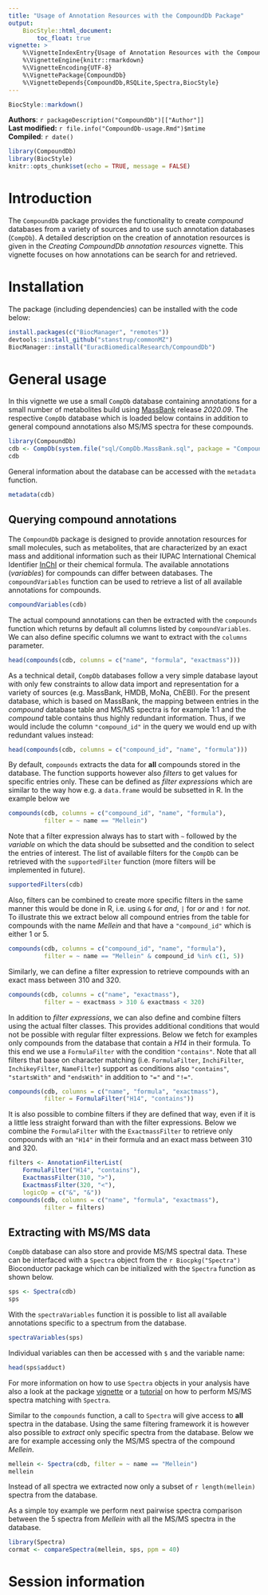 ```yaml
---
title: "Usage of Annotation Resources with the CompoundDb Package"
output:
    BiocStyle::html_document:
        toc_float: true
vignette: >
    %\VignetteIndexEntry{Usage of Annotation Resources with the CompoundDb Package}
    %\VignetteEngine{knitr::rmarkdown}
    %\VignetteEncoding{UTF-8}
    %\VignettePackage{CompoundDb}
    %\VignetteDepends{CompoundDb,RSQLite,Spectra,BiocStyle}
---
```


```r
BiocStyle::markdown()
```

**Authors**: `r packageDescription("CompoundDb")[["Author"]] `<br />
**Last modified:** `r file.info("CompoundDb-usage.Rmd")$mtime`<br />
**Compiled**: `r date()`

```r
library(CompoundDb)
library(BiocStyle)
knitr::opts_chunk$set(echo = TRUE, message = FALSE)
```


# Introduction

The `CompoundDb` package provides the functionality to create *compound*
databases from a variety of sources and to use such annotation databases
(`CompDb`). A detailed description on the creation of annotation resources is
given in the *Creating CompoundDb annotation resources* vignette. This vignette
focuses on how annotations can be search for and retrieved.


# Installation

The package (including dependencies) can be installed with the code below:

```r
install.packages(c("BiocManager", "remotes"))
devtools::install_github("stanstrup/commonMZ")
BiocManager::install("EuracBiomedicalResearch/CompoundDb")
```


# General usage

In this vignette we use a small `CompDb` database containing annotations for a
small number of metabolites build using
[MassBank](https://massbank.eu/MassBank/) release *2020.09*. The respective
`CompDb` database which is loaded below contains in addition to general compound
annotations also MS/MS spectra for these compounds.

```r
library(CompoundDb)
cdb <- CompDb(system.file("sql/CompDb.MassBank.sql", package = "CompoundDb"))
cdb
```

General information about the database can be accessed with the `metadata`
function.

```r
metadata(cdb)
```


## Querying compound annotations

The `CompoundDb` package is designed to provide annotation resources for small
molecules, such as metabolites, that are characterized by an exact mass and
additional information such as their IUPAC International Chemical Identifier
[InChI](https://en.wikipedia.org/wiki/International_Chemical_Identifier) or
their chemical formula. The available annotations (*variables*) for compounds
can differ between databases. The `compoundVariables` function can be used to
retrieve a list of all available annotations for compounds.

```r
compoundVariables(cdb)
```

The actual compound annotations can then be extracted with the `compounds`
function which returns by default all columns listed by
`compoundVariables`. We can also define specific columns we want to extract with
the `columns` parameter.

```r
head(compounds(cdb, columns = c("name", "formula", "exactmass")))
```

As a technical detail, `CompDb` databases follow a very simple database layout
with only few constraints to allow data import and representation for a variety
of sources (e.g. MassBank, HMDB, MoNa, ChEBI). For the present database, which
is based on MassBank, the mapping between entries in the *compound* database
table and MS/MS spectra is for example 1:1 and the *compound* table contains
thus highly redundant information. Thus, if we would include the column
`"compound_id"` in the query we would end up with redundant values instead:

```r
head(compounds(cdb, columns = c("compound_id", "name", "formula")))
```

By default, `compounds` extracts the data for **all** compounds stored in the
database. The function supports however also *filters* to get values for
specific entries only. These can be defined as *filter expressions* which are
similar to the way how e.g. a `data.frame` would be subsetted in R. In the
example below we

```r
compounds(cdb, columns = c("compound_id", "name", "formula"),
          filter = ~ name == "Mellein")
```

Note that a filter expression always has to start with `~` followed by the
*variable* on which the data should be subsetted and the condition to select the
entries of interest. The list of available filters for the `CompDb` can be
retrieved with the `supportedFilter` function (more filters will be implemented
in future).

```r
supportedFilters(cdb)
```

Also, filters can be combined to create more specific filters in the same manner
this would be done in R, i.e. using `&` for *and*, `|` for *or* and `!` for
*not*. To illustrate this we extract below all compound entries from the table
for compounds with the name *Mellein* and that have a `"compound_id"` which is
either 1 or 5.

```r
compounds(cdb, columns = c("compound_id", "name", "formula"),
          filter = ~ name == "Mellein" & compound_id %in% c(1, 5))
```

Similarly, we can define a filter expression to retrieve compounds with an exact
mass between 310 and 320.

```r
compounds(cdb, columns = c("name", "exactmass"),
          filter = ~ exactmass > 310 & exactmass < 320)
```

In addition to *filter expressions*, we can also define and combine filters
using the actual filter classes. This provides additional conditions that would
not be possible with regular filter expressions. Below we fetch for examples
only compounds from the database that contain a *H14* in their formula. To this
end we use a `FormulaFilter` with the condition `"contains"`. Note that all
filters that base on character matching (i.e. `FormulaFilter`, `InchiFilter`,
`InchikeyFilter`, `NameFilter`) support as conditions also `"contains"`,
`"startsWith"` and `"endsWith"` in addition to `"="` and `"!="`.

```r
compounds(cdb, columns = c("name", "formula", "exactmass"),
          filter = FormulaFilter("H14", "contains"))
```

It is also possible to combine filters if they are defined that way, even if it
is a little less straight forward than with the filter expressions. Below we
combine the `FormulaFilter` with the `ExactmassFilter` to retrieve only
compounds with an `"H14"` in their formula and an exact mass between 310 and
320.

```r
filters <- AnnotationFilterList(
    FormulaFilter("H14", "contains"),
    ExactmassFilter(310, ">"),
    ExactmassFilter(320, "<"),
    logicOp = c("&", "&"))
compounds(cdb, columns = c("name", "formula", "exactmass"),
          filter = filters)
```


## Extracting with MS/MS data

`CompDb` database can also store and provide MS/MS spectral data. These can be
interfaced with a `Spectra` object from the `r Biocpkg("Spectra")` Bioconductor
package which can be initialized with the `Spectra` function as shown below.

```r
sps <- Spectra(cdb)
sps
```

With the `spectraVariables` function it is possible to list all available
annotations specific to a spectrum from the database.

```r
spectraVariables(sps)
```

Individual variables can then be accessed with `$` and the variable name:

```r
head(sps$adduct)
```

For more information on how to use `Spectra` objects in your analysis have also
a look at the package
[vignette](https://rformassspectrometry.github.io/Spectra/articles/Spectra.html)
or a [tutorial](https://jorainer.github.io/SpectraTutorials/) on how to perform
MS/MS spectra matching with `Spectra`.

Similar to the `compounds` function, a call to `Spectra` will give access to
**all** spectra in the database. Using the same filtering framework it is
however also possible to *extract* only specific spectra from the
database. Below we are for example accessing only the MS/MS spectra of the
compound *Mellein*.

```r
mellein <- Spectra(cdb, filter = ~ name == "Mellein")
mellein
```

Instead of all spectra we extracted now only a subset of `r length(mellein)`
spectra from the database.

As a simple toy example we perform next pairwise spectra comparison between the
5 spectra from *Mellein* with all the MS/MS spectra in the database.

```r
library(Spectra)
cormat <- compareSpectra(mellein, sps, ppm = 40)
```


# Session information